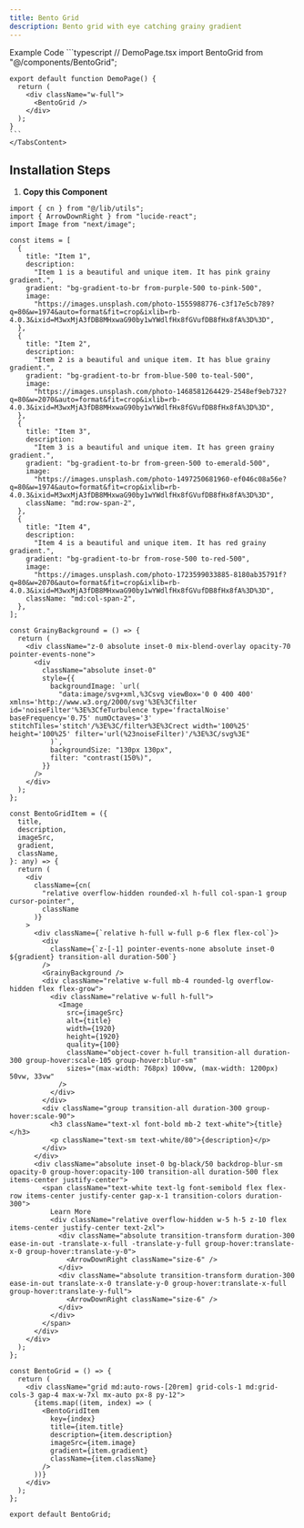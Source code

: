 ```yaml
---
title: Bento Grid
description: Bento grid with eye catching grainy gradient
---
```


<Tabs defaultValue="example" className="pt-5 pb-1">
  <TabsList>
    <TabsTrigger value="example">Example</TabsTrigger>
    <TabsTrigger value="code">Code</TabsTrigger>
  </TabsList>
  <TabsContent value="example">
        <ComponentPreview className="mt-5 w-full h-[500px] flex justify-center items-center not-prose py-0 mb-0 bg-black">
            <BentoGrid items={[
                {
                  title: "Item 1",
                  description:
                    "Item 1 is a beautiful and unique item. It has pink grainy gradient.",
                  gradient: "bg-gradient-to-br from-purple-500 to-pink-500",
                  image:
                    "https://images.unsplash.com/photo-1555988776-c3f17e5cb789?q=80&w=1974&auto=format&fit=crop&ixlib=rb-4.0.3&ixid=M3wxMjA3fDB8MHxwaG90by1wYWdlfHx8fGVufDB8fHx8fA%3D%3D",
                },
                {
                  title: "Item 2",
                  description:
                    "Item 2 is a beautiful and unique item. It has blue grainy gradient.",
                  gradient: "bg-gradient-to-br from-blue-500 to-teal-500",
                  image:
                    "https://images.unsplash.com/photo-1468581264429-2548ef9eb732?q=80&w=2070&auto=format&fit=crop&ixlib=rb-4.0.3&ixid=M3wxMjA3fDB8MHxwaG90by1wYWdlfHx8fGVufDB8fHx8fA%3D%3D",
                },
                {
                  title: "Item 3",
                  description:
                    "Item 3 is a beautiful and unique item. It has green grainy gradient.",
                  gradient: "bg-gradient-to-br from-green-500 to-emerald-500",
                  image:
                    "https://images.unsplash.com/photo-1497250681960-ef046c08a56e?q=80&w=1974&auto=format&fit=crop&ixlib=rb-4.0.3&ixid=M3wxMjA3fDB8MHxwaG90by1wYWdlfHx8fGVufDB8fHx8fA%3D%3D",
                  className: "md:row-span-2",
                },
                {
                  title: "Item 4",
                  description:
                    "Item 4 is a beautiful and unique item. It has red grainy gradient.",
                  gradient: "bg-gradient-to-br from-rose-500 to-red-500",
                  image:
                    "https://images.unsplash.com/photo-1723599033885-8180ab35791f?q=80&w=2070&auto=format&fit=crop&ixlib=rb-4.0.3&ixid=M3wxMjA3fDB8MHxwaG90by1wYWdlfHx8fGVufDB8fHx8fA%3D%3D",
                  className: "md:col-span-2",
                }
            ]}/>
        </ComponentPreview>
    </TabsContent>
  <TabsContent value="code">
    ```typescript
    // DemoPage.tsx
    import BentoGrid from "@/components/BentoGrid";

    export default function DemoPage() {
      return (
        <div className="w-full">
          <BentoGrid />
        </div>
      );
    }
    ```
    </TabsContent>

</Tabs>

## Installation Steps

1. **Copy this Component**

```typescript:BentoGrid.tsx showLineNumbers
import { cn } from "@/lib/utils";
import { ArrowDownRight } from "lucide-react";
import Image from "next/image";

const items = [
  {
    title: "Item 1",
    description:
      "Item 1 is a beautiful and unique item. It has pink grainy gradient.",
    gradient: "bg-gradient-to-br from-purple-500 to-pink-500",
    image:
      "https://images.unsplash.com/photo-1555988776-c3f17e5cb789?q=80&w=1974&auto=format&fit=crop&ixlib=rb-4.0.3&ixid=M3wxMjA3fDB8MHxwaG90by1wYWdlfHx8fGVufDB8fHx8fA%3D%3D",
  },
  {
    title: "Item 2",
    description:
      "Item 2 is a beautiful and unique item. It has blue grainy gradient.",
    gradient: "bg-gradient-to-br from-blue-500 to-teal-500",
    image:
      "https://images.unsplash.com/photo-1468581264429-2548ef9eb732?q=80&w=2070&auto=format&fit=crop&ixlib=rb-4.0.3&ixid=M3wxMjA3fDB8MHxwaG90by1wYWdlfHx8fGVufDB8fHx8fA%3D%3D",
  },
  {
    title: "Item 3",
    description:
      "Item 3 is a beautiful and unique item. It has green grainy gradient.",
    gradient: "bg-gradient-to-br from-green-500 to-emerald-500",
    image:
      "https://images.unsplash.com/photo-1497250681960-ef046c08a56e?q=80&w=1974&auto=format&fit=crop&ixlib=rb-4.0.3&ixid=M3wxMjA3fDB8MHxwaG90by1wYWdlfHx8fGVufDB8fHx8fA%3D%3D",
    className: "md:row-span-2",
  },
  {
    title: "Item 4",
    description:
      "Item 4 is a beautiful and unique item. It has red grainy gradient.",
    gradient: "bg-gradient-to-br from-rose-500 to-red-500",
    image:
      "https://images.unsplash.com/photo-1723599033885-8180ab35791f?q=80&w=2070&auto=format&fit=crop&ixlib=rb-4.0.3&ixid=M3wxMjA3fDB8MHxwaG90by1wYWdlfHx8fGVufDB8fHx8fA%3D%3D",
    className: "md:col-span-2",
  },
];

const GrainyBackground = () => {
  return (
    <div className="z-0 absolute inset-0 mix-blend-overlay opacity-70 pointer-events-none">
      <div
        className="absolute inset-0"
        style={{
          backgroundImage: `url(
            "data:image/svg+xml,%3Csvg viewBox='0 0 400 400' xmlns='http://www.w3.org/2000/svg'%3E%3Cfilter id='noiseFilter'%3E%3CfeTurbulence type='fractalNoise' baseFrequency='0.75' numOctaves='3' stitchTiles='stitch'/%3E%3C/filter%3E%3Crect width='100%25' height='100%25' filter='url(%23noiseFilter)'/%3E%3C/svg%3E"
          )`,
          backgroundSize: "130px 130px",
          filter: "contrast(150%)",
        }}
      />
    </div>
  );
};

const BentoGridItem = ({
  title,
  description,
  imageSrc,
  gradient,
  className,
}: any) => {
  return (
    <div
      className={cn(
        "relative overflow-hidden rounded-xl h-full col-span-1 group cursor-pointer",
        className
      )}
    >
      <div className={`relative h-full w-full p-6 flex flex-col`}>
        <div
          className={`z-[-1] pointer-events-none absolute inset-0 ${gradient} transition-all duration-500`}
        />
        <GrainyBackground />
        <div className="relative w-full mb-4 rounded-lg overflow-hidden flex flex-grow">
          <div className="relative w-full h-full">
            <Image
              src={imageSrc}
              alt={title}
              width={1920}
              height={1920}
              quality={100}
              className="object-cover h-full transition-all duration-300 group-hover:scale-105 group-hover:blur-sm"
              sizes="(max-width: 768px) 100vw, (max-width: 1200px) 50vw, 33vw"
            />
          </div>
        </div>
        <div className="group transition-all duration-300 group-hover:scale-90">
          <h3 className="text-xl font-bold mb-2 text-white">{title}</h3>
          <p className="text-sm text-white/80">{description}</p>
        </div>
      </div>
      <div className="absolute inset-0 bg-black/50 backdrop-blur-sm opacity-0 group-hover:opacity-100 transition-all duration-500 flex items-center justify-center">
        <span className="text-white text-lg font-semibold flex flex-row items-center justify-center gap-x-1 transition-colors duration-300">
          Learn More
          <div className="relative overflow-hidden w-5 h-5 z-10 flex items-center justify-center text-2xl">
            <div className="absolute transition-transform duration-300 ease-in-out -translate-x-full -translate-y-full group-hover:translate-x-0 group-hover:translate-y-0">
              <ArrowDownRight className="size-6" />
            </div>
            <div className="absolute transition-transform duration-300 ease-in-out translate-x-0 translate-y-0 group-hover:translate-x-full group-hover:translate-y-full">
              <ArrowDownRight className="size-6" />
            </div>
          </div>
        </span>
      </div>
    </div>
  );
};

const BentoGrid = () => {
  return (
    <div className="grid md:auto-rows-[20rem] grid-cols-1 md:grid-cols-3 gap-4 max-w-7xl mx-auto px-8 py-12">
      {items.map((item, index) => (
        <BentoGridItem
          key={index}
          title={item.title}
          description={item.description}
          imageSrc={item.image}
          gradient={item.gradient}
          className={item.className}
        />
      ))}
    </div>
  );
};

export default BentoGrid;
```
